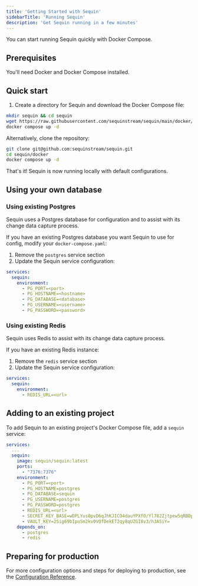 ```yaml
---
title: 'Getting Started with Sequin'
sidebarTitle: 'Running Sequin'
description: 'Get Sequin running in a few minutes'
---
```


You can start running Sequin quickly with Docker Compose.

## Prerequisites

You'll need Docker and Docker Compose installed.

## Quick start

1. Create a directory for Sequin and download the Docker Compose file:
```bash
mkdir sequin && cd sequin
wget https://raw.githubusercontent.com/sequinstream/sequin/main/docker/docker-compose.yaml
docker compose up -d
```

Alternatively, clone the repository:

```bash
git clone git@github.com:sequinstream/sequin.git
cd sequin/docker
docker compose up -d
```

<Check>
  That's it! Sequin is now running locally with default configurations.
</Check>

## Using your own database

### Using existing Postgres

Sequin uses a Postgres database for configuration and to assist with its change data capture process.

If you have an existing Postgres database you want Sequin to use for config, modify your `docker-compose.yaml`:

1. Remove the `postgres` service section
2. Update the Sequin service configuration:

```yaml
services:
  sequin:
    environment:
      - PG_PORT=<port>
      - PG_HOSTNAME=<hostname>
      - PG_DATABASE=<database>
      - PG_USERNAME=<username>
      - PG_PASSWORD=<password>
```

### Using existing Redis

Sequin uses Redis to assist with its change data capture process.

If you have an existing Redis instance:

1. Remove the `redis` service section
2. Update the Sequin service configuration:

```yaml
services:
  sequin:
    environment:
      - REDIS_URL=<url>
```

## Adding to an existing project

To add Sequin to an existing project's Docker Compose file, add a `sequin` service:

```yaml
services:
  ...
  sequin:
    image: sequin/sequin:latest
    ports:
      - "7376:7376"
    environment:
      - PG_PORT=<port>
      - PG_HOSTNAME=postgres
      - PG_DATABASE=sequin
      - PG_USERNAME=postgres
      - PG_PASSWORD=postgres
      - REDIS_URL=<url>
      - SECRET_KEY_BASE=wDPLYus0pvD6qJhKJICO4dauYPXfO/Yl782Zjtpew5qRBDp7CZvbWtQmY0eB13If
      - VAULT_KEY=2Sig69bIpuSm2kv0VQfDekET2qy8qUZGI8v3/h3ASiY=
    depends_on:
      - postgres
      - redis
```

## Preparing for production

For more configuration options and steps for deploying to production, see the [Configuration Reference](/reference/configuration).
